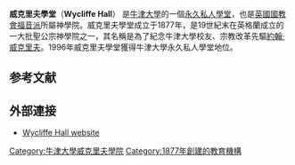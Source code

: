 {{Infobox Oxford college
| name = Wycliffe Hall
| infobox_colour = #000326
| photo = [[File:Wycliffe-hall.jpg|290px]]
| colours = {{scarf|start}}{{cell|#000326}}{{cell|white}}{{cell2|#000326}}{{cells|4|white}}{{cell2|#000326}}{{cell|white}}{{cell|#000326}}{{scarf|end}}
| named_for = [[約翰·威克里夫|約翰·威克里夫]]
| latin_name =
|motto = Via, Veritas, Vita<br/>The Way, the Truth, the Life (John 14:6)
| established = 1877
| sister_college = [[劍橋大學瑞德利學堂|劍橋大學瑞德利學堂]]<ref>{{Cite book|title=Theological Colleges: their hoods and histories|author=Nicholas Groves|publisher=The Burgon Society|page=35|isbn=0954411013}}</ref>
| head_label = Principal
| head = Michael Lloyd
| undergraduates = ~150
| location = 牛津班伯里路（Banbury Road）54號
| latitude = 51.76302
| longitude = -1.260095
| homepage = [http://www.wycliffe.ox.ac.uk/ College website]
| boat_club = 
| shield = [[File:Wycliffe_Hall_Oxford_Coat_Of_Arms.svg|150px]]
| blazon = Gules, an open book proper the pages inscribed with the Latin words ''"Via Veritas Vita"'' in letters sable on a chief azure three crosses crosslet argent and in base an estoile or.
}}

'''威克里夫學堂'''（'''Wycliffe Hall'''） 是[[牛津大學|牛津大學]]的一個[[永久私人學堂|永久私人學堂]]，也是[[英國國教會|英國國教會]][[福音派|福音派]]所屬神學院。威克里夫學堂成立于1877年，是19世紀末在英格蘭成立的一大批聖公宗神學院之一，其名稱是為了紀念牛津大學校友、宗教改革先驅[[約翰·威克里夫|約翰·威克里夫]]。1996年威克里夫學堂獲得牛津大學永久私人學堂地位。

==参考文献==

{{reflist|30em}}

==外部連接==
* [http://www.wycliffe.ox.ac.uk/ Wycliffe Hall website] {{Wayback|url=http://www.wycliffe.ox.ac.uk/ |date=20130207143646 }}

{{牛津大學}}

[[Category:牛津大學威克里夫學院|Category:牛津大學威克里夫學院]]
[[Category:1877年創建的教育機構|Category:1877年創建的教育機構]]